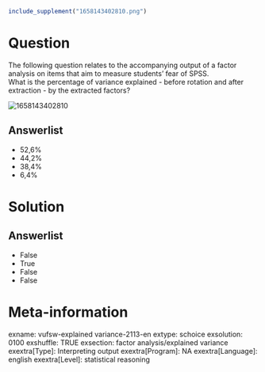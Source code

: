 ```r
include_supplement("1658143402810.png")
```

Question
========
The following question relates to the accompanying output of a factor
analysis on items that aim to measure students' fear of SPSS.  
What is the percentage of variance explained - before rotation and after
extraction - by the extracted factors?  
  
<img src="1658143402810.png" class="fr-fic fr-dii enlargeimage tvcss_2"
alt="1658143402810" />

Answerlist
----------
* 52,6%
* 44,2%
* 38,4%
* 6,4%

Solution
========










Answerlist
----------
* False
* True
* False
* False

Meta-information
================
exname: vufsw-explained variance-2113-en
extype: schoice
exsolution: 0100
exshuffle: TRUE
exsection: factor analysis/explained variance
exextra[Type]:  Interpreting output
exextra[Program]: NA
exextra[Language]: english
exextra[Level]: statistical reasoning

